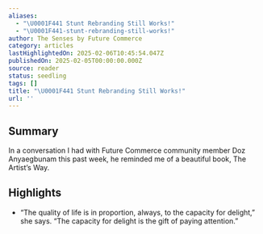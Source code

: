 ```yaml
---
aliases:
  - "\U0001F441️ Stunt Rebranding Still Works!"
  - "\U0001F441️-stunt-rebranding-still-works!"
author: The Senses by Future Commerce
category: articles
lastHighlightedOn: 2025-02-06T10:45:54.047Z
publishedOn: 2025-02-05T00:00:00.000Z
source: reader
status: seedling
tags: []
title: "\U0001F441️ Stunt Rebranding Still Works!"
url: ''
---
```

## Summary

In a conversation I had with Future Commerce community member Doz Anyaegbunam this past week, he reminded me of a beautiful book, The Artist’s Way.

## Highlights

- “The quality of life is in proportion, always, to the capacity for delight,” she says. “The capacity for delight is the gift of paying attention.”
